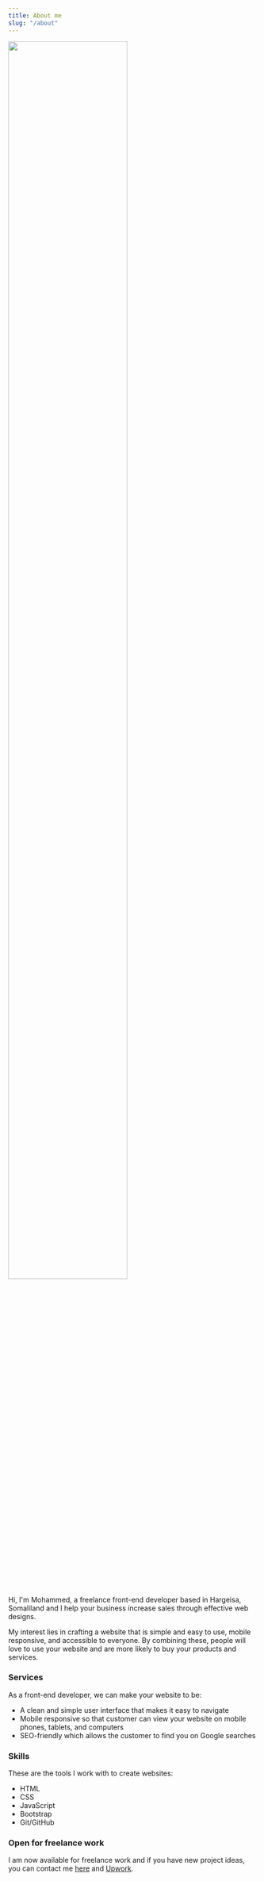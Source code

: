 ```yaml
---
title: About me
slug: "/about"
---
```


<img
	src="/guywithglasses.jpg"
	style=" max-width: 300px; width: 80%; height: auto; "
/>

Hi, I'm Mohammed, a freelance front-end developer based in Hargeisa, Somaliland and I help your business increase sales through effective web designs.

My interest lies in crafting a website that is simple and easy to use, mobile responsive, and accessible to everyone.
By combining these, people will love to use your website and are more likely to buy your products and services.

### Services

As a front-end developer, we can make your website to be:

- A clean and simple user interface that makes it easy to navigate
- Mobile responsive so that customer can view your website on mobile phones, tablets, and computers
- SEO-friendly which allows the customer to find you on Google searches

### Skills

These are the tools I work with to create websites:

- HTML
- CSS
- JavaScript
- Bootstrap
- Git/GitHub

### Open for freelance work

I am now available for freelance work and if you have new project ideas,
you can contact me [here](/contact) and [Upwork](https://www.upwork.com/o/profiles/users/~0160426304d368a19a/?viewMode=1).

